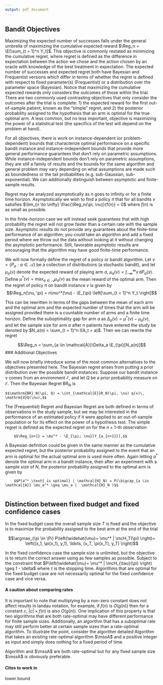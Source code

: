 ```yaml
---
output: pdf_document
---
```


## Bandit Objectives

Maximizing the expected number of successes falls under the general umbrella of maximizing the cumulative expected reward $\Reg_n = \E[\sum_{t = 1}^n Y_t]$. This objective is commonly restated as minimizing the cumulative regret, where regret is defined as the difference in expectation between the action we chose and the action chosen by an oracle with knowledge of the best treatment in expectation. The expected number of successes and expected regret both have Bayesian and Frequentist versions which differ in terms of whether the regret is defined with respect to fixed parameter(s) (Frequentist) or a distribution over the parameter space (Bayesian). Notice that maximizing the cumulative expected rewards only considers the outcomes of those within the trial. There are two commonly used contrasting objectives that only consider the outcomes after the trial is complete: 1) the expected reward for the first out-of-sample patient, known as the "simple" regret, and 2) the posterior probability assigned to the hypothesis that an arm is optimal for the true optimal arm. A less common, but no less important, objective is maximizing the power of a statistical test (the specifics of the test will depend on the problem at hand).  

For all objectives, there is work on instance-dependent (or problem-dependent) bounds that characterize optimal performance on a specific bandit instance and instance-independent bounds that provide more general performance guarantees that don't rely on parametric assumptions. While instance-independent bounds don't rely on parametric assumptions, they are still a family of results and the bounds for the same algorithm and general problem may vary depending on what assumptions are made such as boundedness or the tail probabilities (e.g. sub-Gaussian, sub-exponential). We can additionally distinguish between asymptotic and finite-sample results. 

Regret may be analyzed asymptotically as $n$ goes to infinity or for a finite time horizon. Asymptotically we wish to find a policy $\pi$ that for all bandits $\nu$ satisfies $\lim_{n \to \infty} \frac{\Reg_n(\pi, \nu)}{f(n)} = 0$ where $f(n)$ is as small as possible. 

In the finite-horizon case we will instead seek guarantees that with high probability the regret will not grow faster than a certain rate with the sample size. Asymptotic results do not provide any guarantees about the finite-time performance of an algorithm; you could take an algorithm and add a fixed period where we throw out the data without looking at it without changing the asymptotic performance. Still, favorable asymptotic results are encouraging that the algorithm may have good finite-time performance. 

We will now formally define the regret of a policy or bandit algorithm. Let $\nu = \{P_a: a \in \mathcal{A}\}$ be a collection of distributions (a stochastic bandit), and let $\mu_a(\nu)$ denote the expected reward of playing arm $a$, $\mu_a(\nu) = \int_{-\infty}^{\infty} x \, \mathrm{d}P_a(x)$. Define $\mu^*(\nu) = \max_{a \in \mathcal{A}} \mu_a(\nu)$ as the mean reward of the optimal arm.  Then the regret of policy $\pi$ on bandit instance $\nu$ is given by 
$$\Reg_n(\nu, \pi) = n\mu^*(\nu) - \E_{\pi} \left[\sum_{t = 1}^n Y_t \right]$$ 

This can be rewritten in terms of the gaps between the mean of each arm and the optimal arm and the expected number of times that the arm will be assigned provided there is a countable number of arms and a finite time horizon. Define the suboptimality gap for arm $a$ as $\Delta_a(\nu) = \mu^*(\nu) - \mu_a(\nu)$, and let the sample size for arm $a$ after $n$ patients have entered the study be denoted by $N_a(n) = \sum_{t = 1}^n I(A_t = a)$. Then we can rewrite the regret

$$\Reg_n = \sum_{a \in \mathcal{A}}\Delta_a \E_{\pi}[N_a(n)]$$
### Additional Objectives 

We will now briefly introduce some of the most common alternatives to the objectives presented here. The Bayesian regret arises from putting a prior distribution over the possible bandit instances. Suppose our bandit instance $\nu$ comes from an environment $\mathcal{E}$, and let $Q$ be a prior probability measure on $\mathcal{E}$. Then the Bayesian Regret $\mathrm{BR}_N$ is 
    
    $$\mathrm{BR}_N(\pi, Q) = \int_{\mathcal{E}}R_N(\pi, \nu) q(x)\, \mathrm{d}Q(\nu),$$

The (Frequentist) Regret and Bayesian Regret are both defined in terms of observations in the study sample, but we may be interested in the performance of an estimated policy if it were applied to an out-of-sample population or for its effect on the power of a hypothesis test. The simple regret is defined as the expected regret on for the $n + 1$-th observation

        $$\Reg_{n+1} = \mu^* - \E_{\pi; \nu}[Y_{a_{n+1}}],$$

A Bayesian definition could be given in the same manner as the cumulative expected regret, but the posterior probability assigned to the event that an arm is optimal for the actual optimal arm is used more often. Again letting $a^*$ denote the optimal arm in a bandit instance, then after an experiment with a sample size of $N$, the posterior probability assigned to the optimal arm is given by
        
        $$P(a^* \text{ is optimal} | \mathcal{H}_N) = P(\bigcap_{a \in \mathcal{A}} \mu_a^* \geq \mu_a |  \mathcal{H}_N )$$ 
        

## Distinction between fixed budget and fixed confidence cases

In the fixed budget case the overall sample size $T$ is fixed and the objective is to maximize the probability assigned to the best arm at the end of the trial

$$\argmax_{\pi \in \Pi} P\left(\widehat{\mu}= \mu^* | \mcH_T(\pi) \right)= \left((x_1, \pi(x_1), y_1), \ldots, (x_T, \pi(x_T), y_T) \right)$$

In the fixed confidence case the sample size is unlimited, but the objective is to return the correct answer using as few samples as possible. Subject to the constraint that  $P\left(\widehat{\mu}= \mu^* | \mcH_{\tau}(\pi) \right) \geq 1 - \delta$ where $\tau$ is the stopping time. Algorithms that are optimal for the fixed budget case are not necessarily optimal for the fixed confidence case and vice versa. 

#### A caution about comparing rates

It is important to note that multiplying by a non-zero constant does not affect results in landau notation, for example, if $f(n)$ is $O\left(g(n)\right)$ then for a constant $c$, $|c| \times f(n)$ is also $O\left(g(n)\right)$. One implication of this property is that two algorithms that are both rate-optimal may have different performance for finite sample sizes. Additionally, an algorithm that has a suboptimal rate may still perform better at certain sample sizes than a rate-optimal algorithm. To illustrate the point, consider the  algorithm detailed Algorithm \ref{alg:DoNothing} that takes an existing rate-optimal algorithm $\mssA$ and a positive integer as input and simply does nothing for a fixed period of time.

```{=latex}

\begin{algorithm}
\SetAlgoVlined
\KwIn{Rate-optimal algorithm $\mssA$, constant $c \in \mbbN^+$}

\For{Patients $t = 1, \ldots, c$}{
Do nothing
}

\For{Patients $t = c + 1, \ldots$}{
Assign using algorithm $\mssA$
}

 \caption{Rate-optimal slacking}
 \label{alg:DoNothing}
\end{algorithm}
```

Algorithm \ref{alg:DoNothing} and $\mssA$ are both rate-optimal but for any fixed sample size $\mssA$ is obviously preferable. 
        
#### Cites to work in

\cite{lattimore2020bandit}

\cite{lai1985asymptotically} lower bound